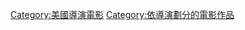 {{Cat more|凱文·史密斯}}

{{DEFAULTSORT:Smith, Kevin}}
[[Category:美國導演電影|Category:美國導演電影]]
[[Category:依導演劃分的電影作品|Category:依導演劃分的電影作品]]